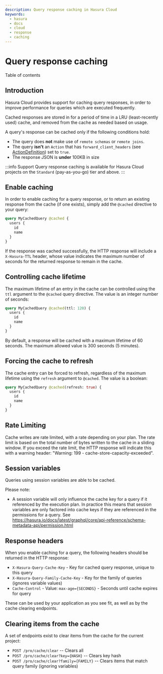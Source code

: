 ```yaml
---
description: Query response caching in Hasura Cloud
keywords:
  - hasura
  - docs
  - cloud
  - response
  - caching
---
```



# Query response caching

<CustomTOCListHead>Table of contents</CustomTOCListHead>
<TOCInline toc={toc} />

## Introduction

Hasura Cloud provides support for caching query responses, in order to
improve performance for queries which are executed frequently.

Cached responses are stored in for a period of time in a LRU
(least-recently used) cache, and removed from the cache as needed based
on usage.

A query's response can be cached only if the following conditions hold:

-   The query does **not** make use of `remote schemas` or
    `remote joins`.
-   The query **isn't** an `Action` that has `forward_client_headers`
    (see [ActionDefinition](/graphql/core/api-reference/syntax-defs.mdx#actiondefinition)) set to `true`.
-   The response JSON is **under** 100KB in size

:::info Support
Query response caching is available for Hasura Cloud projects on the
`Standard` (pay-as-you-go) tier and above.
:::

## Enable caching

In order to enable caching for a query response, or to return an
existing response from the cache (if one exists), simply add the
`@cached` directive to your query:

``` graphql
query MyCachedQuery @cached {
  users {
    id
    name
  }
}
```

If the response was cached successfully, the HTTP response will include
a `X-Hasura-TTL` header, whose value indicates the maximum number of
seconds for the returned response to remain in the cache.

## Controlling cache lifetime

The maximum lifetime of an entry in the cache can be controlled using
the `ttl` argument to the `@cached` query directive. The value is an
integer number of seconds:

``` graphql
query MyCachedQuery @cached(ttl: 120) {
  users {
    id
    name
  }
}
```

By default, a response will be cached with a maximum lifetime of 60
seconds. The maximum allowed value is 300 seconds (5 minutes).

## Forcing the cache to refresh

The cache entry can be forced to refresh, regardless of the maximum
lifetime using the `refresh` argument to `@cached`. The value is a
boolean:

``` graphql
query MyCachedQuery @cached(refresh: true) {
  users {
    id
    name
  }
}
```

## Rate Limiting

Cache writes are rate limited, with a rate depending on your plan. The
rate limit is based on the total number of bytes written to the cache in
a sliding window. If you exceed the rate limit, the HTTP response will
indicate this with a warning header: "Warning: 199 -
cache-store-capacity-exceeded".

## Session variables

Queries using session variables are able to be cached.

Please note:

-   A session variable will only influence the cache key for a query if
    it referenced by the execution plan. In practice this means that
    session variables are only factored into cache keys if they are
    referenced in the permissions for a query. See
    <https://hasura.io/docs/latest/graphql/core/api-reference/schema-metadata-api/permission.html>

## Response headers

When you enable caching for a query, the following headers should be
returned in the HTTP response:

-   `X-Hasura-Query-Cache-Key` - Key for cached query response, unique
    to this query
-   `X-Hasura-Query-Family-Cache-Key` - Key for the family of queries
    (ignores variable values)
-   `Cache-Control` - Value: `max-age={SECONDS}` - Seconds until cache
    expires for query

These can be used by your application as you see fit, as well as by the
cache clearing endpoints.

## Clearing items from the cache

A set of endpoints exist to clear items from the cache for the current
project:

-   `POST /pro/cache/clear` -- Clears all
-   `POST /pro/cache/clear?key={HASH}` -- Clears key hash
-   `POST /pro/cache/clear?family={FAMILY}` -- Clears items that match
    query family (ignoring variables)
